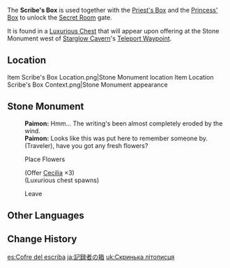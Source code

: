 {{Item Infobox
|id           = 100622
|image        = Item Box.png
|type         = Quest Items
|description  = A treasure box with a decorative pattern at the bottom. The ornamentation seems to be a part of a three-piece motif. Once the pattern is completed, a certain door may open.
"I yearn for those frosty skies to stand in flames and burn till there's no living soul in the world."

"I yearn for us to turn to dust carried by the wind so that we can find that [[Imunlaukr|outsider]] who abandoned the [[Princess of Sal Vindagnyr|princess]]."

"I yearn for the [[Durin|black dragon]] from the princess' dreams to engulf the land in a cloud of scarlet poison."

"For I am the last one. There's no need to keep watch any longer."

"I've heard of people who are building [[Khaenri'ah|a new nation without gods]]. Perhaps they'll have the power to stand against this world."
}}
The '''Scribe's Box''' is used together with the [[Priest's Box]] and the [[Princess' Box]] to unlock the [[Secret Room]] gate.

It is found in a [[Luxurious Chest]] that will appear upon offering {{Item|Cecilia|20|x=3}} at the Stone Monument west of [[Starglow Cavern]]'s [[Teleport Waypoint]].

==Location==
<gallery>
Item Scribe's Box Location.png|Stone Monument location
Item Location Scribe's Box Context.png|Stone Monument appearance
</gallery>

==Stone Monument==
{{Dialogue start}}
:'''Paimon:''' Hmm... The writing's been almost completely eroded by the wind.
:'''Paimon:''' Looks like this was put here to remember someone by. (Traveler), have you got any fresh flowers?
:{{DIcon}} Place Flowers
:;(Offer [[Cecilia]] ×3)
:;(Luxurious chest spawns)
:{{DIcon}} Leave
{{Dialogue end}}
==Other Languages==
{{Other Languages
|en      = Scribe's Box
|zhs     = 记事者之匣
|zhs_rm  = Jìshì-zhě zhī Xiá
|zht     = 記事者之匣
|zht_rm  = Jìshì-zhě zhī Xiá
|zh_tl   = The Record Keeper's Box
|ja      = 記録者の箱
|ja_rm   = Kiroku-sha no Hako
|ja_tl   = The Record Keeper's Box
|ko      = 기록자의 함
|ko_rm   = Girokja-ui Ham
|ko_tl   = Chest Of Chronicler
|es      = Cofre del escriba
|es_tl   = Scribe's Chest
|fr      = Coffre du scribe
|fr_tl   = Scribe's Chest
|ru      = Шкатулка писаря
|ru_tl   = Scribe's Casket
|th      = Scribe's Box
|vi      = Chiếc Hộp Của Ký Giả
|vi_tl   = 
|de      = Schmuckkästchen des Archivars
|de_tl   = Jewelry Box of the Archivist
|id      = Kotak Penulis
|id_tl   = Writer's Box
|pt      = Caixa do Escrivão
|pt_tl   = 
|tr      = Katibin Kutusu
|tr_tl   = 
|it      = Scrigno dello scriba
|it_tl   = Scribe's Casket
}}

==Change History==
{{Change History|1.2}}

[[es:Cofre del escriba]]
[[ja:記録者の箱]]
[[uk:Скринька літописця]]